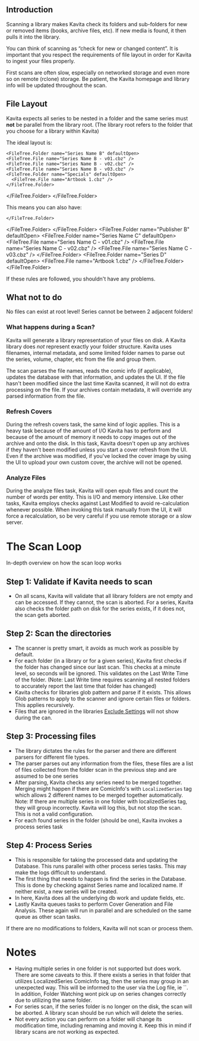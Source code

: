 

## Introduction
Scanning a library makes Kavita check its folders and sub-folders for new or removed items (books, archive files, etc). If new media is found, it then pulls it into the library.

You can think of scanning as “check for new or changed content”. It is important that you respect the requirements of file layout in order for Kavita to ingest your files properly.

<Callout type="info">
 First scans are often slow, especially on networked storage and even more so on remote (rclone) storage. Be patient, the Kavita homepage and library info will be updated throughout the scan.
</Callout>

## File Layout
Kavita expects all series to be nested in a folder and the same series must **not** be parallel from the library root. (The library root refers to the folder that you choose for a library within Kavita)

The ideal layout is:

<FileTree>
<FileTree.Folder name="Library Root" defaultOpen>
  <FileTree.Folder name="Series Name A" defaultOpen>
    <FileTree.File name="Series Name A - v01.cbz" />
    <FileTree.File name="Series Name A - v02.cbz" />
    <FileTree.File name="Series Name A - v03.cbz" />
    <FileTree.Folder name="Specials" defaultOpen>
      <FileTree.File name="Artbook 1.cbz" />
    </FileTree.Folder>
    </FileTree.Folder>
  
    <FileTree.Folder name="Series Name B" defaultOpen>
    <FileTree.File name="Series Name B - v01.cbz" />
    <FileTree.File name="Series Name B - v02.cbz" />
    <FileTree.File name="Series Name B - v03.cbz" />
    <FileTree.Folder name="Specials" defaultOpen>
      <FileTree.File name="Artbook 1.cbz" />
    </FileTree.Folder>
  </FileTree.Folder>
  </FileTree.Folder>
</FileTree>

This means you can also have:

<FileTree>
<FileTree.Folder name="Library Root" defaultOpen>
  <FileTree.Folder name="Publisher A" defaultOpen>
    <FileTree.Folder name="Series Name A" defaultOpen>
    <FileTree.File name="Series Name A - v01.cbz" />
    <FileTree.File name="Series Name A - v02.cbz" />
    <FileTree.File name="Series Name A - v03.cbz" />
    </FileTree.Folder>
    <FileTree.Folder name="Series Name B" defaultOpen>
      <FileTree.File name="Oneshot.cbz" />
    
    </FileTree.Folder>
  </FileTree.Folder>
  </FileTree.Folder>
    <FileTree.Folder name="Publisher B" defaultOpen>
        <FileTree.Folder name="Series Name C" defaultOpen>
            <FileTree.File name="Series Name C - v01.cbz" />
            <FileTree.File name="Series Name C - v02.cbz" />
            <FileTree.File name="Series Name C - v03.cbz" />
            </FileTree.Folder>
        <FileTree.Folder name="Series D" defaultOpen>
        <FileTree.File name="Artbook 1.cbz" />
            </FileTree.Folder>
    </FileTree.Folder>
</FileTree>

If these rules are followed, you shouldn't have any problems.

## What not to do

<Callout type="error">
 No files can exist at root level!

<FileTree>
<FileTree.Folder name="Library Root" defaultOpen>
<FileTree.File name="Series Name A - v01.cbz" />
</FileTree.Folder>
</FileTree>
</Callout>



<Callout type="error">
  Series cannot be between 2 adjacent folders!

<FileTree>
<FileTree.Folder name="Library Root" defaultOpen>
  <FileTree.Folder name="Series Name A" defaultOpen>
    <FileTree.File name="Series Name A - v01.cbz" />
    </FileTree.Folder>
    <FileTree.Folder name="Series Name A" defaultOpen>
    <FileTree.File name="Series Name A - v02.cbz" />
  </FileTree.Folder>
  </FileTree.Folder>
</FileTree>


</Callout>

### What happens during a Scan?
Kavita will generate a library representation of your files on disk. A Kavita library does _not_ represent exactly your folder structure. Kavita uses filenames, internal metadata, and some limited folder names to parse out the series, volume, chapter, etc from the file and group them.

The scan parses the file names, reads the comic info (if applicable), updates the database with that information, and updates the UI. 
If the file hasn't been modified since the last time Kavita scanned, it will not do extra processing on the file. 
If your archives contain metadata, it will override any parsed information from the file.

### Refresh Covers
During the refresh covers task, the same kind of logic applies. This is a heavy task because of the amount of I/O Kavita has to perform and because of the amount of memory it needs to copy images out of the archive and onto the disk.
In this task, Kavita doesn't open up any archives if they haven't been modified unless you start a cover refresh from the UI. Even if the archive was modified, if you've locked the cover image by using the UI to upload your own custom cover, the archive will not be opened.

### Analyze Files
During the analyze files task, Kavita will open epub files and count the number of words per entity. This is I/O and memory intensive. Like other tasks, Kavita employs checks against Last Modified to avoid re-calculation whenever possible. When invoking this task manually from the UI, it will force a recalculation, so be very careful if you use remote storage or a slow server.

# The Scan Loop
In-depth overview on how the scan loop works

## Step 1: Validate if Kavita needs to scan
- On all scans, Kavita will validate that all library folders are not empty and can be accessed. If they cannot, the scan is aborted. For a series, Kavita also checks the folder path on disk for the series exists, if it does not, the scan gets aborted. 

## Step 2: Scan the directories
- The scanner is pretty smart, it avoids as much work as possible by default. 
- For each folder (in a library or for a given series), Kavita first checks if the folder has changed since our last scan. This checks at a minute level, so seconds will be ignored. This validates on the Last Write Time of the folder. (Note: Last Write time requires scanning all nested folders to accurately report the last time that folder has changed)
- Kavita checks for libraries glob pattern and parse if it exists. This allows Glob patterns to apply to the scanner and ignore certain files or folders. This applies recursively.
- Files that are ignored in the libraries [Exclude Settings](../guides/admin-settings/libraries.mdx#exclude-patterns) will not show during the can.

## Step 3: Processing files
- The library dictates the rules for the parser and there are different parsers for different file types. 
- The parser parses out any information from the files, these files are a list of files collected from the folder scan in the previous step and are assumed to be one series
- After parsing, Kavita checks any series need to be merged together. Merging might happen if there are ComicInfo's with `LocalizedSeries` tag which allows 2 different names to be merged together automatically. Note: If there are multiple series in one folder with localizedSeries tag, they will group incorrectly. Kavita will log this, but not stop the scan. This is not a valid configuration.
- For each found series in the folder (should be one), Kavita invokes a process series task

## Step 4: Process Series
- This is responsible for taking the processed data and updating the Database. This runs parallel with other process series tasks. This may make the logs difficult to understand.
- The first thing that needs to happen is find the series in the Database. This is done by checking against Series name and localized name. If neither exist, a new series will be created.
- In here, Kavita does all the underlying db work and update fields, etc.
- Lastly Kavita queues tasks to perform Cover Generation and File Analysis. These again will run in parallel and are scheduled on the same queue as other scan tasks. 

<Callout type="info" emoji="ℹ️">
  If there are no modifications to folders, Kavita will not scan or process them.
</Callout>

# Notes
- Having multiple series in one folder is not supported but does work. There are some caveats to this. If there exists a series in that folder that utilizes LocalizedSeries ComicInfo tag, then the series may group in an unexpected way. This will be informed to the user via the Log file, ie ``. In addition, Folder Watching wont pick up on series changes correctly due to utilizing the same folder. 
- For series scan, if the series folder is no longer on the disk, the scan will be aborted. A library scan should be run which will delete the series. 
- Not every action you can perform on a folder will change its modification time, including renaming and moving it. Keep this in mind if library scans are not working as expected.